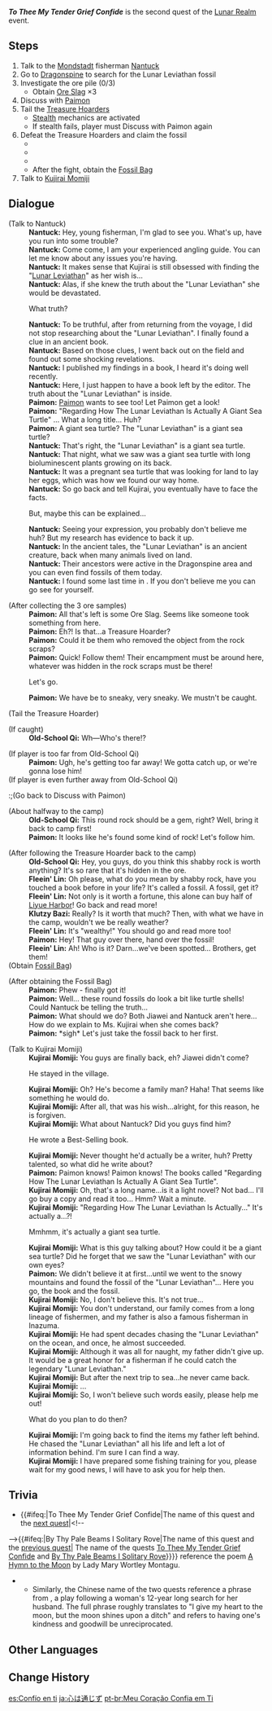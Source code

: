 {{Quest Infobox
|id            = 72661
|image         = Event Quest To Thee My Tender Confide.png
|type          = World
|region        = Mondstadt
|area          = Starfell Valley
|subarea       = Cider Lake
|event_name    = Lunar Realm
|part          = 2
|prev          = The Moon Has Risen
|next          = By Thy Pale Beams I Solitary Rove
|startLocation = [[Cider Lake]], [[Mondstadt]]
|characters    = Fleein' Lin; Klutzy Bazi; Kujirai Momiji; Nantuck; Old-School Qi; Paimon; Traveler
|rewards       = Primogem*60;Hero's Wit*3;Mora*30,000
}}
'''''To Thee My Tender Grief Confide''''' is the second quest of the [[Lunar Realm]] event.

==Steps==
# Talk to the [[Mondstadt]] fisherman [[Nantuck]]
# Go to [[Dragonspine]] to search for the Lunar Leviathan fossil
# Investigate the ore pile (0/3)
#* Obtain [[Ore Slag]] ×3
# Discuss with [[Paimon]]
# Tail the [[Treasure Hoarders]]
#* [[Stealth]] mechanics are activated
#* If stealth fails, player must Discuss with Paimon again
# Defeat the Treasure Hoarders and claim the fossil
#* {{Enemy|Treasure Hoarders: Hydro Potioneer|x=1}}
#* {{Enemy|Treasure Hoarders: Handyman|x=1}}
#* {{Enemy|Treasure Hoarders: Scout|x=1}}
#* After the fight, obtain the [[Fossil Bag]]
# Talk to [[Kujirai Momiji]]

==Dialogue==
{{Quest Description|You couldn't convince [[Jiawei]] to join the crew. Will things go more smoothly with [[Nantuck]]?<br><br>You couldn't convince Jiawei to join the crew, so next it's time to try and recruit a Mondstadt fisherman, Nantuck. Maybe this time, things will go more smoothly?}}
{{Dialogue Start}}
;(Talk to Nantuck)
:'''Nantuck:''' Hey, young fisherman, I'm glad to see you. What's up, have you run into some trouble?
:'''Nantuck:''' Come come, I am your experienced angling guide. You can let me know about any issues you're having.
:{{Black Screen|You tell Nantuck why you're here.}}
:'''Nantuck:''' It makes sense that Kujirai is still obsessed with finding the "[[Lunar Leviathan]]" as her wish is...
:'''Nantuck:''' Alas, if she knew the truth about the "Lunar Leviathan" she would be devastated.
:{{DIcon}} What truth?
:'''Nantuck:''' To be truthful, after from returning from the voyage, I did not stop researching about the "Lunar Leviathan". I finally found a clue in an ancient book.
:'''Nantuck:''' Based on those clues, I went back out on the field and found out some shocking revelations.
:'''Nantuck:''' I published my findings in a book, I heard it's doing well recently.
:'''Nantuck:''' Here, I just happen to have a book left by the editor. The truth about the "Lunar Leviathan" is inside.
:'''Paimon:''' [[Paimon]] wants to see too! Let Paimon get a look!
:'''Paimon:''' "Regarding How The Lunar Leviathan Is Actually A Giant Sea Turtle" ... What a long title... Huh?
:'''Paimon:''' A giant sea turtle? The "Lunar Leviathan" is a giant sea turtle?
:'''Nantuck:''' That's right, the "Lunar Leviathan" is a giant sea turtle.
:'''Nantuck:''' That night, what we saw was a giant sea turtle with long bioluminescent plants growing on its back.
:'''Nantuck:''' It was a pregnant sea turtle that was looking for land to lay her eggs, which was how we found our way home.
:'''Nantuck:''' So go back and tell Kujirai, you eventually have to face the facts.
:{{DIcon}} But, maybe this can be explained...
:'''Nantuck:''' Seeing your expression, you probably don't believe me huh? But my research has evidence to back it up.
:'''Nantuck:''' In the ancient tales, the "Lunar Leviathan" is an ancient creature, back when many animals lived on land.
:'''Nantuck:''' Their ancestors were active in the Dragonspine area and you can even find fossils of them today.
:'''Nantuck:''' I found some last time in {{Color|buzzword|Wyrmrest Valley}}. If you don't believe me you can go see for yourself.

;(After collecting the 3 ore samples)
:'''Paimon:''' All that's left is some Ore Slag. Seems like someone took something from here.
:'''Paimon:''' Eh?! Is that...a Treasure Hoarder?
:'''Paimon:''' Could it be them who removed the object from the rock scraps?
:'''Paimon:''' Quick! Follow them! Their encampment must be around here, whatever was hidden in the rock scraps must be there!
:{{DIcon}} Let's go.
:'''Paimon:''' We have be to sneaky, very sneaky. We mustn't be caught.

;(Tail the Treasure Hoarder)

;(If caught)
:'''Old-School Qi:''' Wh&mdash;Who's there!?

;(If player is too far from Old-School Qi)
:'''Paimon:''' Ugh, he's getting too far away! We gotta catch up, or we're gonna lose him!
;(If player is even further away from Old-School Qi)
:;(Go back to Discuss with Paimon)

;(About halfway to the camp)
:'''Old-School Qi:''' This round rock should be a gem, right? Well, bring it back to camp first!
:'''Paimon:''' It looks like he's found some kind of rock! Let's follow him.

;(After following the Treasure Hoarder back to the camp)
:'''Old-School Qi:''' Hey, you guys, do you think this shabby rock is worth anything? It's so rare that it's hidden in the ore.
:'''Fleein' Lin:''' Oh please, what do you mean by shabby rock, have you touched a book before in your life? It's called a fossil. A fossil, get it?
:'''Fleein' Lin:''' Not only is it worth a fortune, this alone can buy half of [[Liyue Harbor]]! Go back and read more!
:'''Klutzy Bazi:''' Really? Is it worth that much? Then, with what we have in the camp, wouldn't we be really weather?
:'''Fleein' Lin:''' It's "wealthy!" You should go and read more too!
:'''Paimon:''' Hey! That guy over there, hand over the fossil!
:'''Fleein' Lin:''' Ah! Who is it? Darn...we've been spotted... Brothers, get them!
;(Obtain [[Fossil Bag]])

;(After obtaining the Fossil Bag)
:'''Paimon:''' Phew - finally got it!
:'''Paimon:''' Well... these round fossils do look a bit like turtle shells! Could Nantuck be telling the truth...
:'''Paimon:''' What should we do? Both Jiawei and Nantuck aren't here... How do we explain to Ms. Kujirai when she comes back?
:'''Paimon:''' *sigh* Let's just take the fossil back to her first.

;(Talk to Kujirai Momiji)
:'''Kujirai Momiji:''' You guys are finally back, eh? Jiawei didn't come?
:{{DIcon}} He stayed in the village.
:'''Kujirai Momiji:''' Oh? He's become a family man? Haha! That seems like something he would do.
:'''Kujirai Momiji:''' After all, that was his wish...alright, for this reason, he is forgiven.
:'''Kujirai Momiji:''' What about Nantuck? Did you guys find him?
:{{DIcon}} He wrote a Best-Selling book.
:'''Kujirai Momiji:''' Never thought he'd actually be a writer, huh? Pretty talented, so what did he write about?
:'''Paimon:''' Paimon knows! Paimon knows! The books called "Regarding How The Lunar Leviathan Is Actually A Giant Sea Turtle".
:'''Kujirai Momiji:''' Oh, that's a long name...is it a light novel? Not bad... I'll go buy a copy and read it too... Hmm? Wait a minute.
:'''Kujirai Momiji:''' "Regarding How The Lunar Leviathan Is Actually..." It's actually a...?!
:{{DIcon}} Mmhmm, it's actually a giant sea turtle.
:'''Kujirai Momiji:''' What is this guy talking about? How could it be a giant sea turtle? Did he forget that we saw the "Lunar Leviathan" with our own eyes?
:'''Paimon:''' We didn't believe it at first...until we went to the snowy mountains and found the fossil of the "Lunar Leviathan"... Here you go, the book and the fossil.
:{{Black Screen|''Kujirai Momiji checks the book and fossil.''}}
:'''Kujirai Momiji:''' No, I don't believe this. It's not true...
:'''Kujirai Momiji:''' You don't understand, our family comes from a long lineage of fishermen, and my father is also a famous fisherman in Inazuma.
:'''Kujirai Momiji:''' He had spent decades chasing the "Lunar Leviathan" on the ocean, and once, he almost succeeded.
:'''Kujirai Momiji:''' Although it was all for naught, my father didn't give up. It would be a great honor for a fisherman if he could catch the legendary "Lunar Leviathan."
:'''Kujirai Momiji:''' But after the next trip to sea...he never came back.
:'''Kujirai Momiji:''' ...
:'''Kujirai Momiji:''' So, I won't believe such words easily, please help me out!
:{{DIcon}} What do you plan to do then?
:'''Kujirai Momiji:''' I'm going back to find the items my father left behind. He chased the "Lunar Leviathan" all his life and left a lot of information behind. I'm sure I can find a way.
:'''Kujirai Momiji:''' I have prepared some fishing training for you, please wait for my good news, I will have to ask you for help then.
{{Dialogue End}}

==Trivia==
* {{#ifeq:{{PAGENAME}}|To Thee My Tender Grief Confide|The name of this quest and the [[By Thy Pale Beams I Solitary Rove|next quest]]|<!--
-->{{#ifeq:{{PAGENAME}}|By Thy Pale Beams I Solitary Rove|The name of this quest and the [[To Thee My Tender Grief Confide|previous quest]]|<!--
-->The name of the quests [[To Thee My Tender Grief Confide]] and [[By Thy Pale Beams I Solitary Rove]]}}}}<!--
--> reference the poem [https://www.poeticous.com/lady-mary-wortley-montagu/a-hymn-to-the-moon A Hymn to the Moon] by Lady Mary Wortley Montagu.
** Similarly, the Chinese name of the two quests reference a phrase from {{w|Tale of the Pipa}}, a play following a woman's 12-year long search for her husband. The full phrase roughly translates to "I give my heart to the moon, but the moon shines upon a ditch" {{lang|zh=我本将心向明月，奈何明月照沟渠|zh_rm=wǒ běn jiāng xīn xiàng míngyuè, nàihé míngyuè zhào gōuqú}} and refers to having one's kindness and goodwill be unreciprocated.

==Other Languages==
{{Other Languages
|en      = To Thee My Tender Grief Confide
|zhs     = 我本将心
|zhs_rm  = Wǒ Běn Jiāng Xīn
|zht     = 我本將心
|zht_rm  = Wǒ Běn Jiāng Xīn
|zh_tl   = I Had Originally Taken My Heart
|zh_note = This name is shortened from the line {{zh|我本将心向明月|wǒ běn jiāng xīn xiàng míngyuè|lit=I had originally taken my heart and faced it to the moon.}} See [[#Trivia|Trivia]].
|ja      = 心は通じず
|ja_rm   = Kokoro wa Tsuujizu
|ja_tl   = The Heart Does Not Understand
|ko      = 마음이 향하는 곳은 달이건만
|ko_tl   = The Place My Heart Goes to Was the Moon
|es      = Confío en ti
|es_tl   = I Trust in You
|fr      = À mon tendre chagrin, je confie
|fr_tl   = To My Tender Grief, I Confide
|ru      = Доверяю вам моё нежное горе
|ru_tl   = I Entrust You My Tender Grief
|th      = แด่จิตใจที่อ่อนโยน
|th_rm   = 
|th_tl   = 
|vi      = Trao Trọn Tấm Lòng
|vi_tl   = 
|de      = Dir vertraue ich meinen Kummer an
|de_tl   = I Entrust You My Grief
|id      = Gayung Tak Bersambut
|id_tl   = Unreciprocated Efforts
|id_note = {{id|Gayung tak bersambut}} is a negative version of the Indonesian idiom {{id|gayung bersambut}}, and refers to a situation where one's attempts to communicate or interact with others do not receive the desired response or acknowledgement, resulting in a lack of connection or collaboration.
|pt      = Meu Coração Confia em Ti
|pt_tl   = My Heart Trusts in You
}}

==Change History==
{{Change History|2.1}}

[[es:Confío en ti]]
[[ja:心は通じず]]
[[pt-br:Meu Coração Confia em Ti]]